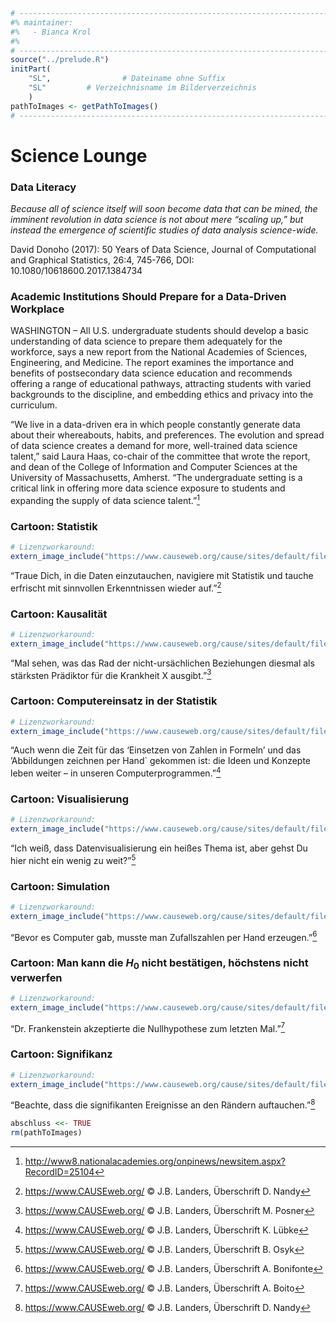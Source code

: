```r
# ---------------------------------------------------------------------------
#% maintainer:
#%   - Bianca Krol
#%
# ---------------------------------------------------------------------------
source("../prelude.R")
initPart(
    "SL",                # Dateiname ohne Suffix
    "SL"         # Verzeichnisname im Bilderverzeichnis 
    )
pathToImages <- getPathToImages()
# ---------------------------------------------------------------------------

```

# Science Lounge

<!-- ```{r child = './Organisatorisches/Literatur.Rmd'} -->
<!-- ``` -->

<!-- ```{r child = './Organisatorisches/LizenzVersion.Rmd'} -->
<!-- ``` -->


### Data Literacy

*\LARGE Because all of science itself will soon become data that can be mined, the imminent revolution in data science is not about mere “scaling up,” but instead the emergence of scientific studies of data analysis science-wide.*

David Donoho (2017): 50 Years of Data Science, Journal of Computational and Graphical Statistics, 26:4, 745-766, DOI: 10.1080/10618600.2017.1384734


### Academic Institutions Should Prepare for a Data-Driven Workplace

WASHINGTON – All U.S. undergraduate students should develop a basic understanding of data science to prepare them adequately for the workforce, says a new report from the National Academies of Sciences, Engineering, and Medicine. The report examines the importance and benefits of postsecondary data science education and recommends offering a range of educational pathways, attracting students with varied backgrounds to the discipline, and embedding ethics and privacy into the curriculum.

“We live in a data-driven era in which people constantly generate data about their whereabouts, habits, and preferences. The evolution and spread of data science creates a demand for more, well-trained data science talent,” said Laura Haas, co-chair of the committee that wrote the report, and dean of the College of Information and Computer Sciences at the University of Massachusetts, Amherst. “The undergraduate setting is a critical link in offering more data science exposure to students and expanding the supply of data science talent.”^[[http://www8.nationalacademies.org/onpinews/newsitem.aspx?RecordID=25104](http://www8.nationalacademies.org/onpinews/newsitem.aspx?RecordID=25104)]


### Cartoon: Statistik

```r
# Lizenzworkaround: 
extern_image_include("https://www.causeweb.org/cause/sites/default/files/caption_contest/2017/Caption-Contest_07-2017.jpg", "cartoon0717.jpg", pathToImages)
```
"Traue Dich, in die Daten einzutauchen, navigiere mit Statistik und tauche erfrischt mit sinnvollen Erkenntnissen wieder auf."^[[https://www.CAUSEweb.org/](https://www.causeweb.org/cause/caption-contest/july/2017/results) &copy; J.B. Landers, Überschrift D. Nandy]

### Cartoon: Kausalität

```r
# Lizenzworkaround: 
extern_image_include("https://www.causeweb.org/cause/sites/default/files/caption_contest/2017/Caption-Contest_03-2017.jpg", "cartoon0317.jpg", pathToImages)
```
"Mal sehen, was das Rad der nicht-ursächlichen Beziehungen diesmal als stärksten Prädiktor für die Krankheit X ausgibt."^[[https://www.CAUSEweb.org/](https://www.causeweb.org/cause/caption-contest/march/2017/results) &copy; J.B. Landers, Überschrift M. Posner]

### Cartoon: Computereinsatz in der Statistik

```r
# Lizenzworkaround: 
extern_image_include("https://www.causeweb.org/cause/sites/default/files/caption_contest/2018/Caption-Contest_05-2018.jpg", "cartoon0518.jpg", pathToImages)
```
"Auch wenn die Zeit für das 'Einsetzen von Zahlen in Formeln' und das 'Abbildungen zeichnen per Hand` gekommen ist: die Ideen und Konzepte leben weiter -- in unseren Computerprogrammen."^[[https://www.CAUSEweb.org/](https://www.causeweb.org/cause/caption-contest/may/2018/results) &copy; J.B. Landers, Überschrift K. Lübke]

### Cartoon: Visualisierung

```r
# Lizenzworkaround: 
extern_image_include("https://www.causeweb.org/cause/sites/default/files/caption_contest/2016/Caption-Contest_08-2016.jpg", "cartoon0816.jpg", pathToImages)
```
"Ich weiß, dass Datenvisualisierung ein heißes Thema ist, aber gehst Du hier nicht ein wenig zu weit?"^[[https://www.CAUSEweb.org/](https://www.causeweb.org/cause/caption-contest/august/2016/results) &copy; J.B. Landers, Überschrift B. Osyk]


### Cartoon: Simulation

```r
# Lizenzworkaround: 
extern_image_include("https://www.causeweb.org/cause/sites/default/files/caption_contest/2018/Caption-Contest_10-2018.jpg", "cartoon1018.jpg", pathToImages)
```
"Bevor es Computer gab, musste man Zufallszahlen per Hand erzeugen."^[[https://www.CAUSEweb.org/](https://www.causeweb.org/cause/caption-contest/october/2018/results) &copy; J.B. Landers, Überschrift A. Bonifonte]

### Cartoon: Man kann die $H_0$ nicht bestätigen, höchstens nicht verwerfen

```r
# Lizenzworkaround: 
extern_image_include("https://www.causeweb.org/cause/sites/default/files/caption_contest/2016/Caption-Contest_11-2016.jpg", "cartoon1116.jpg", pathToImages)
```
"Dr. Frankenstein akzeptierte die Nullhypothese zum letzten Mal."^[[https://www.CAUSEweb.org/](https://www.causeweb.org/cause/caption-contest/november/2016/results) &copy; J.B. Landers, Überschrift A. Boito]

### Cartoon: Signifikanz

```r
# Lizenzworkaround: 
extern_image_include("https://www.causeweb.org/cause/sites/default/files/caption_contest/2018/Caption-Contest_04-2018.jpg", "cartoon0418.jpg", pathToImages)
```
"Beachte, dass die signifikanten Ereignisse an den Rändern auftauchen."^[[https://www.CAUSEweb.org/](https://www.causeweb.org/cause/caption-contest/april/2018/results) &copy; J.B. Landers, Überschrift D. Nandy]

```r
abschluss <<- TRUE
rm(pathToImages)
```
